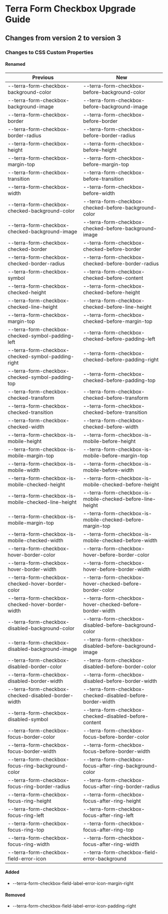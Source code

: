 
<Badge />

# Terra Form Checkbox Upgrade Guide

## Changes from version 2 to version 3

### Changes to CSS Custom Properties

#### Renamed
| Previous | New |
|-|-|
| --terra-form-checkbox-background-color | --terra-form-checkbox-before-background-color |
| --terra-form-checkbox-background-image | --terra-form-checkbox-before-background-image |
| --terra-form-checkbox-border | --terra-form-checkbox-before-border |
| --terra-form-checkbox-border-radius | --terra-form-checkbox-before-border-radius |
| --terra-form-checkbox-height | --terra-form-checkbox-before-height |
| --terra-form-checkbox-margin-top | --terra-form-checkbox-before-margin-top |
| --terra-form-checkbox-transition | --terra-form-checkbox-before-transition |
| --terra-form-checkbox-width | --terra-form-checkbox-before-width |
| --terra-form-checkbox-checked-background-color | --terra-form-checkbox-checked-before-background-color |
| --terra-form-checkbox-checked-background-image | --terra-form-checkbox-checked-before-background-image |
| --terra-form-checkbox-checked-border | --terra-form-checkbox-checked-before-border |
| --terra-form-checkbox-checked-border-radius | --terra-form-checkbox-checked-before-border-radius |
| --terra-form-checkbox-symbol | --terra-form-checkbox-checked-before-content |
| --terra-form-checkbox-checked-height | --terra-form-checkbox-checked-before-height |
| --terra-form-checkbox-checked-line-height | --terra-form-checkbox-checked-before-line-height |
| --terra-form-checkbox-margin-top | --terra-form-checkbox-checked-before-margin-top |
| --terra-form-checkbox-checked-symbol-padding-left | --terra-form-checkbox-checked-before-padding-left |
| --terra-form-checkbox-checked-symbol-padding-right | --terra-form-checkbox-checked-before-padding-right |
| --terra-form-checkbox-checked-symbol-padding-top | --terra-form-checkbox-checked-before-padding-top |
| --terra-form-checkbox-checked-transform | --terra-form-checkbox-checked-before-transform |
| --terra-form-checkbox-checked-transition | --terra-form-checkbox-checked-before-transition |
| --terra-form-checkbox-checked-width | --terra-form-checkbox-checked-before-width |
| --terra-form-checkbox-is-mobile-height | --terra-form-checkbox-is-mobile-before-height |
| --terra-form-checkbox-is-mobile-margin-top | --terra-form-checkbox-is-mobile-before-margin-top |
| --terra-form-checkbox-is-mobile-width | --terra-form-checkbox-is-mobile-before-width |
| --terra-form-checkbox-is-mobile-checked-height | --terra-form-checkbox-is-mobile-checked-before-height |
| --terra-form-checkbox-is-mobile-checked-line-height | --terra-form-checkbox-is-mobile-checked-before-line-height |
| --terra-form-checkbox-is-mobile-margin-top | --terra-form-checkbox-is-mobile-checked-before-margin-top |
| --terra-form-checkbox-is-mobile-checked-width | --terra-form-checkbox-is-mobile-checked-before-width |
| --terra-form-checkbox-hover-border-color | --terra-form-checkbox-hover-before-border-color |
| --terra-form-checkbox-hover-border-width | --terra-form-checkbox-hover-before-border-width |
| --terra-form-checkbox-checked-hover-border-color | --terra-form-checkbox-hover-checked-before-border-color |
| --terra-form-checkbox-checked-hover-border-width | --terra-form-checkbox-hover-checked-before-border-width |
| --terra-form-checkbox-disabled-background-color | --terra-form-checkbox-disabled-before-background-color |
| --terra-form-checkbox-disabled-background-image | --terra-form-checkbox-disabled-before-background-image |
| --terra-form-checkbox-disabled-border-color | --terra-form-checkbox-disabled-before-border-color |
| --terra-form-checkbox-disabled-border-width | --terra-form-checkbox-disabled-before-border-width |
| --terra-form-checkbox-checked-disabled-border-width | --terra-form-checkbox-checked-disabled-before-border-width |
| --terra-form-checkbox-disabled-symbol | --terra-form-checkbox-checked-disabled-before-content |
| --terra-form-checkbox-focus-border-color | --terra-form-checkbox-focus-before-border-color |
| --terra-form-checkbox-focus-border-width | --terra-form-checkbox-focus-before-border-width |
| --terra-form-checkbox-focus-ring-background-color | --terra-form-checkbox-focus-after-ring-background-color |
| --terra-form-checkbox-focus-ring-border-radius | --terra-form-checkbox-focus-after-ring-border-radius |
| --terra-form-checkbox-focus-ring-height | --terra-form-checkbox-focus-after-ring-height |
| --terra-form-checkbox-focus-ring-left | --terra-form-checkbox-focus-after-ring-left |
| --terra-form-checkbox-focus-ring-top | --terra-form-checkbox-focus-after-ring-top |
| --terra-form-checkbox-focus-ring-width | --terra-form-checkbox-focus-after-ring-width |
| --terra-form-checkbox-field-error-icon | --terra-form-checkbox-field-error-background |

#### Added
* --terra-form-checkbox-field-label-error-icon-margin-right

#### Removed
* --terra-form-checkbox-field-label-error-icon-padding-right
